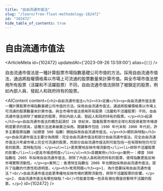 ```yaml
---
title: "自由流通市值法"
slug: "/learn/free-float-methodology-102472"
id: "102472"
hide_table_of_contents: true
---
```



# 自由流通市值法

<ArticleMeta id={102472} updatedAt={'2023-09-26 13:59:00'} alias={`[]`} />
<div className='border-solid border-b border-t-0 my-4 border-[var(--ifm-color-gray-300)]' />

自由流通市值法是一種計算股票市場指數基礎公司市值的方法。採用自由流通市值法，通過將股權價格乘以市場上可流通的股票數量來計算市值。與全市場市值法使用所有股票（活躍和不活躍股票）不同，自由流通市值法排除了被鎖定的股票，例如內部人員、發起人和政府持有的股票。

<AIContent content={`<h2>自由流通市值法</h2><h3>定義</h3><p>自由流通市值法是一種計算股票市場指數基礎公司市值的方法。採用自由流通市值法，通過將股權價格乘以市場上可流通的股票數量來計算市值。與全市場市值法使用所有股票（活躍和不活躍股票）不同，自由流通市值法排除了被鎖定的股票，例如內部人員、發起人和政府持有的股票。</p><h3>起源</h3><p>自由流通市值法的概念起源於 20 世紀末，隨着股票市場的全球化和投資者對市場透明度要求的提高，這種方法逐漸被廣泛採用。關鍵事件包括 1990 年代末和 2000 年代初，許多主要股票指數（如標普 500 指數）開始採用自由流通市值法。</p><h3>類別與特點</h3><p>自由流通市值法主要分為兩類：完全自由流通市值法和部分自由流通市值法。完全自由流通市值法只考慮市場上完全可流通的股票，而部分自由流通市值法則可能包括一些有限制但仍可交易的股票。其特點包括：</p><ul><li>更真實地反映市場流動性</li><li>排除不活躍股票的影響</li><li>提高市場透明度</li></ul><h3>具體案例</h3><p>案例一：標普 500 指數在 2005 年採用自由流通市值法，排除了內部人員和政府持有的股票，使得指數更能反映市場實際流動性。</p><p>案例二：香港恒生指數在 2006 年也開始採用自由流通市值法，提升了指數的代表性和透明度。</p><h3>常見問題</h3><p>1. 為什麼要採用自由流通市值法？<br/>自由流通市值法能更準確地反映市場的實際流動性，排除不活躍股票的影響。</p><p>2. 自由流通市值法有哪些缺點？<br/>可能會忽略一些具有潛在價值但暫時不活躍的股票。</p>`} id={102472} />
